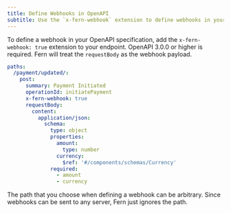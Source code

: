 ```yaml
---
title: Define Webhooks in OpenAPI
subtitle: Use the `x-fern-webhook` extension to define webhooks in your OpenAPI spec
---
```


To define a webhook in your OpenAPI specification, add the `x-fern-webhook: true` extension to your endpoint. OpenAPI 3.0.0 or higher is required. Fern will treat the `requestBody` as the webhook payload. 

```yaml openapi.yml {6}
paths: 
  /payment/updated/: 
    post: 
      summary: Payment Initiated
      operationId: initiatePayment
      x-fern-webhook: true
      requestBody:
        content:
          application/json:
            schema:
              type: object
              properties:
                amount:
                  type: number
                currency:
                  $ref: '#/components/schemas/Currency'
              required:
                - amount
                - currency 
```

<Info> 
The path that you choose when defining a webhook can be arbitrary. Since webhooks 
can be sent to any server, Fern just ignores the path.
</Info>
